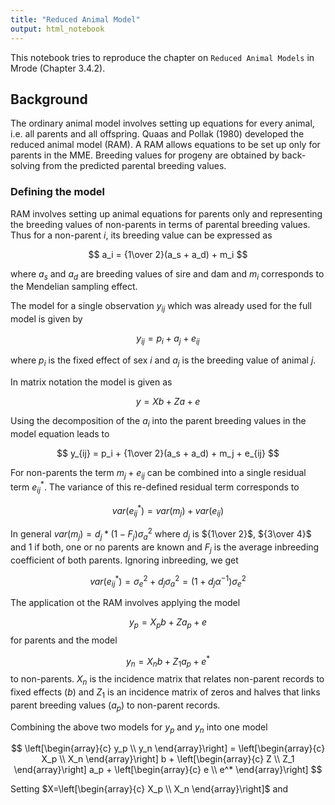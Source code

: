 ```yaml
---
title: "Reduced Animal Model"
output: html_notebook
---
```


This notebook tries to reproduce the chapter on `Reduced Animal Models` in Mrode (Chapter 3.4.2).


## Background
The ordinary animal model involves setting up equations for every animal, i.e. all parents and all offspring. Quaas and Pollak (1980) developed the reduced animal model (RAM). A RAM allows equations to be set up only for parents in the MME. Breeding values for progeny are obtained by back-solving from the predicted parental breeding values. 

### Defining the model
RAM involves setting up animal equations for parents only and representing the breeding values of non-parents in terms of parental breeding values. Thus for a non-parent $i$, its breeding value can be expressed as 

$$
a_i = {1\over 2}(a_s + a_d) + m_i
$$

where $a_s$ and $a_d$ are breeding values of sire and dam and $m_i$ corresponds to the Mendelian sampling effect. 

The model for a single observation $y_{ij}$ which was already used for the full model is given by

$$
y_{ij} = p_i + a_j + e_{ij}
$$

where $p_i$ is the fixed effect of sex $i$ and $a_j$ is the breeding value of animal $j$.

In matrix notation the model is given as

$$
y = Xb + Za + e
$$

Using the decomposition of the $a_i$ into the parent breeding values in the model equation leads to 

$$
y_{ij} = p_i + {1\over 2}(a_s + a_d) + m_j + e_{ij}
$$

For non-parents the term $m_j + e_{ij}$ can be combined into a single residual term $e_{ij}^*$. The variance of this re-defined residual term corresponds to 

$$
var(e_{ij}^*) = var(m_j) + var(e_{ij})
$$

In general $var(m_j) = d_j * (1-F_j)\sigma_a^2$ where $d_j$ is ${1\over 2}$, ${3\over 4}$ and $1$ if both, one or no parents are known and $F_j$ is the average inbreeding coefficient of both parents. Ignoring inbreeding, we get

$$
var(e_{ij}^*) = \sigma_e^2 + d_j\sigma_a^2 = (1 + d_j\alpha^{-1})\sigma_e^2
$$

The application ot the RAM involves applying the model 

$$
y_p = X_pb + Za_p + e
$$
for parents and the model 

$$
y_n = X_nb + Z_1a_p + e^*
$$
to non-parents. $X_n$ is the incidence matrix that relates non-parent records to fixed effects ($b$) and $Z_1$ is an incidence matrix of zeros and halves that links parent breeding values ($a_p$) to non-parent records. 

Combining the above two models for $y_p$ and $y_n$ into one model

$$
\left[\begin{array}{c}
y_p \\
y_n
\end{array}\right]
=
\left[\begin{array}{c}
X_p \\
X_n
\end{array}\right]
b + 
\left[\begin{array}{c}
Z \\
Z_1
\end{array}\right]
a_p + 
\left[\begin{array}{c}
e \\
e^*
\end{array}\right]
$$

Setting $X=\left[\begin{array}{c}
X_p \\
X_n
\end{array}\right]$ and 





